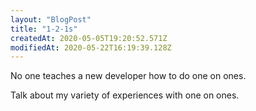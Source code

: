 ```yaml
---
layout: "BlogPost"
title: "1-2-1s"
createdAt: 2020-05-05T19:20:52.571Z
modifiedAt: 2020-05-22T16:19:39.128Z
---
```


No one teaches a new developer how to do one on ones.

Talk about my variety of experiences with one on ones.
